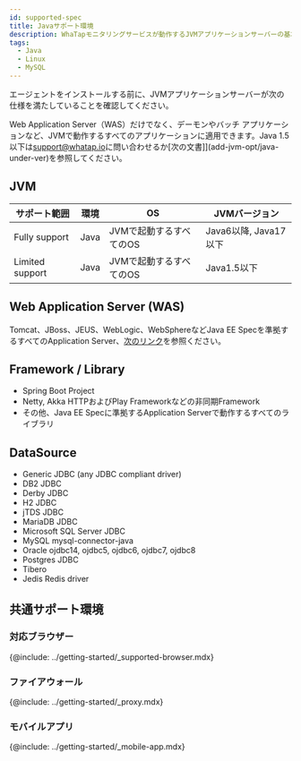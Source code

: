 ```yaml
---
id: supported-spec
title: Javaサポート環境
description: WhaTapモニタリングサービスが動作するJVMアプリケーションサーバーの基本仕様について説明します。
tags:
  - Java
  - Linux
  - MySQL
---
```


エージェントをインストールする前に、JVMアプリケーションサーバーが次の仕様を満たしていることを確認してください。

Web Application Server（WAS）だけでなく、デーモンやバッチ アプリケーションなど、JVMで動作するすべてのアプリケーションに適用できます。Java 1.5以下は[support@whatap.io](mailto:support@whatap.io)に問い合わせるか[次の文書]](add-jvm-opt/java-under-ver)を参照してください。

## JVM

| サポート範囲          | 環境   | OS             | JVMバージョン          |
| --------------- | ---- | -------------- | ----------------- |
| Fully support   | Java | JVMで起動するすべてのOS | Java6以降, Java17以下 |
| Limited support | Java | JVMで起動するすべてのOS | Java1.5以下         |

## Web Application Server (WAS)

Tomcat、JBoss、JEUS、WebLogic、WebSphereなどJava EE Specを準拠するすべてのApplication Server、[次のリンク](https://www.oracle.com/technetwork/java/javaee/overview/compatibility-jsp-136984.html)を参照ください。

## Framework / Library

-   Spring Boot Project
-   Netty, Akka HTTPおよびPlay Frameworkなどの非同期Framework
-   その他、Java EE Specに準拠するApplication Serverで動作するすべてのライブラリ

## DataSource

-   Generic JDBC (any JDBC compliant driver)
-   DB2 JDBC
-   Derby JDBC
-   H2 JDBC
-   jTDS JDBC
-   MariaDB JDBC
-   Microsoft SQL Server JDBC
-   MySQL mysql-connector-java
-   Oracle ojdbc14, ojdbc5, ojdbc6, ojdbc7, ojdbc8
-   Postgres JDBC
-   Tibero
-   Jedis Redis driver

## 共通サポート環境

### 対応ブラウザー

{@include: ../getting-started/_supported-browser.mdx}  

### ファイアウォール

{@include: ../getting-started/_proxy.mdx}

### モバイルアプリ

{@include: ../getting-started/_mobile-app.mdx} 

